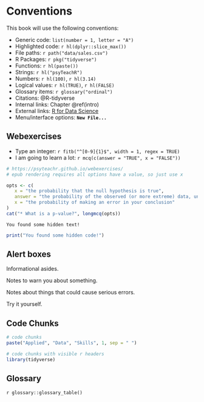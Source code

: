 # Conventions

This book will use the following conventions:

* Generic code: `list(number = 1, letter = "A")`
* Highlighted code: `r hl(dplyr::slice_max())`
* File paths: `r path("data/sales.csv")`
* R Packages: `r pkg("tidyverse")`
* Functions: `r hl(paste())`
* Strings: `r hl("psyTeachR")`
* Numbers: `r hl(100)`, `r hl(3.14)`
* Logical values: `r hl(TRUE)`, `r hl(FALSE)`
* Glossary items: `r glossary("ordinal")`
* Citations: @R-tidyverse
* Internal links: Chapter\ \@ref(intro)
* External links: [R for Data Science](https://r4ds.had.co.nz/){target="_blank"}
* Menu/interface options: **`New File...`**

## Webexercises

* Type an integer: `r fitb("^[0-9]{1}$", width = 1, regex = TRUE)`
* I am going to learn a lot: `r mcq(c(answer = "TRUE", x = "FALSE"))`
```r
# https://psyteachr.github.io/webexercises/
# epub rendering requires all options have a value, so just use x

opts <- c(
   x = "the probability that the null hypothesis is true",
   answer = "the probability of the observed (or more extreme) data, under the assumption that the null-hypothesis is true",
   x = "the probability of making an error in your conclusion"
)
cat("* What is a p-value?", longmcq(opts))
```

```block
You found some hidden text!
```

```r
print("You found some hidden code!")
```

## Alert boxes

::: {.info data-latex=""}
Informational asides.
:::

::: {.warning data-latex=""}
Notes to warn you about something.
:::

::: {.dangerous data-latex=""}
Notes about things that could cause serious errors.
:::

::: {.try data-latex=""}
Try it yourself.
:::

## Code Chunks

```r
# code chunks
paste("Applied", "Data", "Skills", 1, sep = " ")
```


```r
# code chunks with visible r headers
library(tidyverse)
```

## Glossary

`r glossary::glossary_table()`
